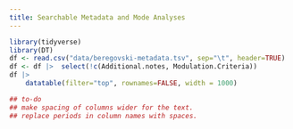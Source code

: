```yaml
---
title: Searchable Metadata and Mode Analyses
---
```



```r
library(tidyverse)
library(DT)
df <- read.csv("data/beregovski-metadata.tsv", sep="\t", header=TRUE)
df <- df |>  select(!c(Additional.notes, Modulation.Criteria))
df |>          
    datatable(filter="top", rownames=FALSE, width = 1000)

## to-do
## make spacing of columns wider for the text.
## replace periods in column names with spaces.

```
